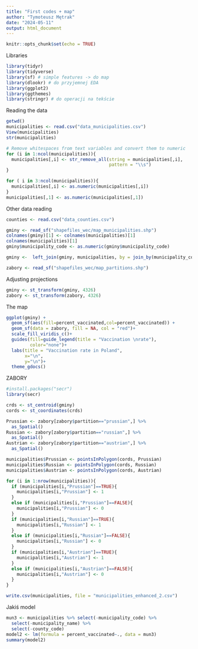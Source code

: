 ---
title: "First codes + map"
author: "Tymoteusz Mętrak"
date: "2024-05-11"
output: html_document
---

```{r setup, include=FALSE}
knitr::opts_chunk$set(echo = TRUE)
```

Libraries
```{r}
library(tidyr)
library(tidyverse)
library(sf) # simple features -> do map
library(dlookr) # do przyjemnej EDA
library(ggplot2)
library(ggthemes)
library(stringr) # do operacji na tekście
```

Reading the data
```{r}
getwd()
municipalities <- read.csv("data_municipalities.csv")
View(municipalities)
str(municipalities)

# Remove whitespaces from text variables and convert them to numeric
for (i in 1:ncol(municipalities)){
  municipalities[,i] <- str_remove_all(string = municipalities[,i], 
                                       pattern = "\\s")
}

for ( i in 3:ncol(municipalities)){
  municipalities[,i] <- as.numeric(municipalities[,i])
}
municipalities[,1] <- as.numeric(municipalities[,1])
```


Other data reading
```{r}
counties <- read.csv("data_counties.csv")

gminy <- read_sf("shapefiles_wec/map_municipalities.shp")
colnames(gminy)[1] <- colnames(municipalities)[1]
colnames(municipalities)[1]
gminy$municipality_code <- as.numeric(gminy$municipality_code)

gminy <-  left_join(gminy, municipalities, by = join_by(municipality_code))

zabory <- read_sf("shapefiles_wec/map_partitions.shp")
```


Adjusting projections
```{r}
gminy <- st_transform(gminy, 4326)
zabory <- st_transform(zabory, 4326)
```


The map
```{r}
ggplot(gminy) +
  geom_sf(aes(fill=percent_vaccinated,col=percent_vaccinated)) +
  geom_sf(data = zabory, fill = NA, col = "red")+
  scale_fill_viridis_c()+
  guides(fill=guide_legend(title = "Vaccination \nrate"),
         color="none")+
  labs(title = "Vaccination rate in Poland",
       x="\n",
       y="\n")+
  theme_gdocs()
```

ZABORY
```{r}
#install.packages("secr")
library(secr)

crds <- st_centroid(gminy)
cords <- st_coordinates(crds)

Prussian <- zabory[zabory$partition=="prussian",] %>%
  as_Spatial()
Russian <- zabory[zabory$partition=="russian",] %>%
  as_Spatial()
Austrian <- zabory[zabory$partition=="austrian",] %>%
  as_Spatial()

municipalities$Prussian <- pointsInPolygon(cords, Prussian)
municipalities$Russian <- pointsInPolygon(cords, Russian)
municipalities$Austrian <- pointsInPolygon(cords, Austrian)

for (i in 1:nrow(municipalities)){
  if (municipalities[i,"Prussian"]==TRUE){
    municipalities[i,"Prussian"] <- 1
  }
  else if (municipalities[i,"Prussian"]==FALSE){
    municipalities[i,"Prussian"] <- 0
  }
  if (municipalities[i,"Russian"]==TRUE){
    municipalities[i,"Russian"] <- 1
  }
  else if (municipalities[i,"Russian"]==FALSE){
    municipalities[i,"Russian"] <- 0
  }  
  if (municipalities[i,"Austrian"]==TRUE){
    municipalities[i,"Austrian"] <- 1
  }
  else if (municipalities[i,"Austrian"]==FALSE){
    municipalities[i,"Austrian"] <- 0
  }
}

write.csv(municipalities, file = "municipalities_enhanced_2.csv")

```

Jakiś model
```{r}
mun3 <- municipalities %>% select(-municipality_code) %>%
  select(-municipality_name) %>%
  select(-county_code)
model2 <- lm(formula = percent_vaccinated~., data = mun3)
summary(model2)
```

